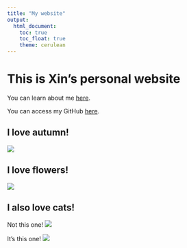 ```yaml
---
title: "My website"
output: 
  html_document:
    toc: true
    toc_float: true
    theme: cerulean
---
```


# This is Xin's personal website

You can learn about me [here](about.html).

You can access my GitHub [here](https://github.com/Xin-he77).


## I love autumn!
![](images/chris-lawton-154388-unsplash.jpg)


## I love flowers!
![](images/180321_MIFGS_DAYTWO_0122.jpg)


## I also love cats!

Not this one!
![](images/pts-charweb1sht-chloe-rgb-1sm-5c2e45709112e-1-5d365f20668b1-1.jpg)

It's this one!
![](images/hello-kitty-movie.jpg)

